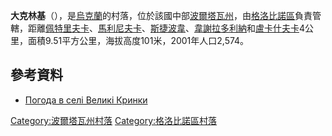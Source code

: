 {{coord|49|27|37|N|33|28|58|E|scale:100000_region:UA|display=title}}

'''大克林基'''（{{lang-uk|Великі Кринки}}），是[[烏克蘭|烏克蘭]]的村落，位於該國中部[[波爾塔瓦州|波爾塔瓦州]]，由[[格洛比諾區|格洛比諾區]]負責管轄，距離[[佩特里夫卡_(格洛比諾區)|佩特里夫卡]]、[[馬利尼夫卡_(格洛比諾區)|馬利尼夫卡]]、[[斯捷波韋_(格洛比諾區)|斯捷波韋]]、[[韋謝拉多利納_(格洛比諾區)|韋謝拉多利納]]和[[盧卡什夫卡_(格洛比諾區)|盧卡什夫卡]]4公里，面積9.51平方公里，海拔高度101米，2001年人口2,574。

==參考資料==
* [http://weather.in.ua/ua/poltavskaja/2970 Погода в селі Великі Кринки] {{Wayback|url=http://weather.in.ua/ua/poltavskaja/2970 |date=20111220074208 }}

{{DEFAULTSORT:Великі Кринки}}
[[Category:波爾塔瓦州村落|Category:波爾塔瓦州村落]]
[[Category:格洛比諾區村落|Category:格洛比諾區村落]]


{{Poltava-geo-stub}}
